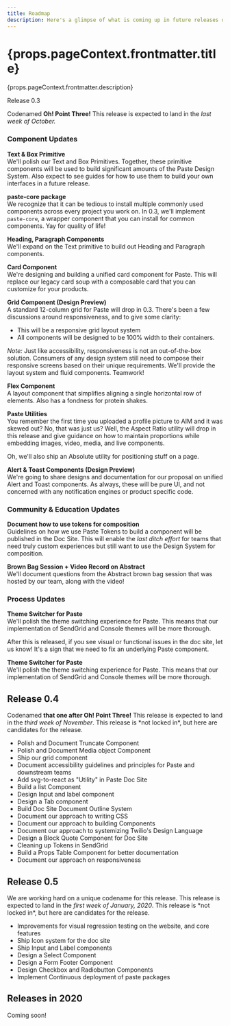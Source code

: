 ```yaml
---
title: Roadmap
description: Here's a glimpse of what is coming up in future releases of Paste. Unless explicitly mentioned, all roadmap dates are tentative and subject to change.
---
```



<content>

<h1>{props.pageContext.frontmatter.title}</h1>

<p>{props.pageContext.frontmatter.description}</p>

<Box marginTop={40}>

<AnchoredHeading>Release 0.3</AnchoredHeading>

<Callout>
  <CalloutText>Codenamed <strong>Oh! Point Three!</strong> This release is expected to land in the <em>last week of October.</em></CalloutText>
</Callout>

### Component Updates

**Text &amp; Box Primitive**<br/>
We'll polish our Text and Box Primitives. Together, these primitive components will be used to build significant amounts of the Paste Design System. Also expect to see guides for how to use them to build your own interfaces in a future release.

**paste-core package**<br/>
We recognize that it can be tedious to install multiple commonly used components across every project you work on. In 0.3, we'll implement `paste-core`, a wrapper component that you can install for common components. Yay for quality of life!

**Heading, Paragraph Components**<br/>
We'll expand on the Text primitive to build out Heading and Paragraph components.

**Card Component**<br/>
We're designing and building a unified card component for Paste. This will replace our legacy card soup with a composable card that you can customize for your products.

**Grid Component (Design Preview)**<br/>
A standard 12-column grid for Paste will drop in 0.3. There's been a few discussions around responsiveness, and to give some clarity:

- This will be a responsive grid layout system
- All components will be designed to be 100% width to their containers.

_Note:_ Just like accessibility, responsiveness is not an out-of-the-box solution. Consumers of any design system still need to compose their responsive screens based on their unique requirements. We'll provide the layout system and fluid components. Teamwork!

**Flex Component**<br/>
A layout component that simplifies aligning a single horizontal row of elements. Also has a fondness for protein shakes.

**Paste Utilities**<br/>
You remember the first time you uploaded a profile picture to AIM and it was skewed out? No, that was just us? Well, the Aspect Ratio utility will drop in this release and give guidance on how to maintain proportions while embedding images, video, media, and live components.

Oh, we'll also ship an Absolute utility for positioning stuff on a page.

**Alert &amp; Toast Components (Design Preview)**<br/>
We're going to share designs and documentation for our proposal on unified Alert and Toast components. As always, these will be pure UI, and not concerned with any notification engines or product specific code.

### Community &amp; Education Updates

**Document how to use tokens for composition**<br/>
Guidelines on how we use Paste Tokens to build a component will be published in the Doc Site. This will enable the _last ditch effort_ for teams that need truly custom experiences but still want to use the Design System for composition.

**Brown Bag Session + Video Record on Abstract**<br/>
We'll document questions from the Abstract brown bag session that was hosted by our team, along with the video!

### Process Updates

**Theme Switcher for Paste**<br/>
We'll polish the theme switching experience for Paste. This means that our implementation of SendGrid and Console themes will be more thorough. 

After this is released, if you see visual or functional issues in the doc site, let us know! It's a sign that we need to fix an underlying Paste component.

**Theme Switcher for Paste**<br/>
We'll polish the theme switching experience for Paste. This means that our implementation of SendGrid and Console themes will be more thorough. 

</Box>
<Box marginTop={60}>

## Release 0.4

<Callout>
  <CalloutText>Codenamed <strong>that one after Oh! Point Three!</strong> This release is expected to land in the <em>third week of November</em>. This release is *not locked in*, but here are candidates for the release.</CalloutText>
</Callout>

- Polish and Document Truncate Component
- Polish and Document Media object Component
- Ship our grid component
- Document accessibility guidelines and principles for Paste and downstream teams
- Add svg-to-react as "Utility" in Paste Doc Site
- Build a list Component
- Design Input and label component 
- Design a Tab component
- Build Doc Site Document Outline System
- Document our approach to writing CSS 
- Document our approach to building Components
- Document our approach to systemizing Twilio's Design Language
- Design a Block Quote Component for Doc Site
- Cleaning up Tokens in SendGrid
- Build a Props Table Component for better documentation
- Document our approach on responsiveness

## Release 0.5

<Callout>
  <CalloutText>We are working hard on a unique codename for this release. This release is expected to land in the <em>first week of January, 2020</em>. This release is *not locked in*, but here are candidates for the release.</CalloutText>
</Callout>

- Improvements for visual regression testing on the website, and core features
- Ship Icon system for the doc site
- Ship Input and Label components
- Design a Select Component
- Design a Form Footer Component
- Design Checkbox and Radiobutton Components
- Implement Continuous deployment of paste packages

## Releases in 2020

Coming soon!

</Box>

</content>
